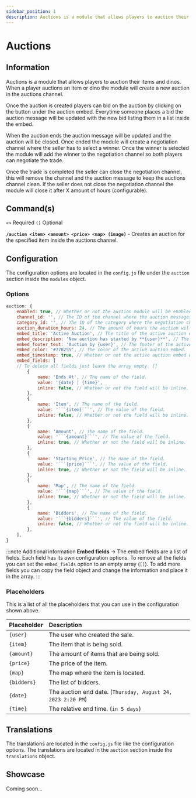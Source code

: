 ```yaml
---
sidebar_position: 1
description: Auctions is a module that allows players to auction their items and dinos
---
```



# Auctions

## Information

Auctions is a module that allows players to auction their items and dinos. When a player auctions an item or dino the module will create a new auction in the auctions channel.

Once the auction is created players can bid on the auction by clicking on the button under the auction embed. Everytime someone places a bid the auction message will be updated with the new bid listing them in a list inside the embed.

When the auction ends the auction message will be updated and the auction will be closed. Once ended the module will create a negotiation channel where the seller has to select a winner. Once the winner is selected the module will add the winner to the negotiation channel so both players can negotiate the trade.

Once the trade is completed the seller can close the negotiation channel, this will remove the channel and the auction message to keep the auctions channel clean. If the seller does not close the negotiation channel the module will close it after X amount of hours (configurable).

## Command(s)

`<>` Required `()` Optional

**`/auction <item> <amount> <price> <map> (image)`** - Creates an auction for the specified item inside the auctions channel.

## Configuration

The configuration options are located in the `config.js` file under the `auction` section inside the `modules` object.

### Options

````js title="config.js → modules → auction"
auction: {
	enabled: true, // Whether or not the auction module will be enabled.
	channel_id: '', // The ID of the channel where the auction messages will be sent.
	category_id: '', // The ID of the category where the negotiation channels will be created.
	auction_duration_hours: 24, // The amount of hours the auction will last.
	embed_title: 'Active Auction', // The title of the active auction embed.
	embed_description: 'New auction has started by **{user}**', // The description of the active auction embed.
	embed_footer_text: 'Auction by {user}', // The footer of the active auction embed.
	embed_color: '#77B255', // The color of the active auction embed.
	embed_timestamp: true, // Whether or not the active auction embed will have a timestamp.
	embed_fields: [
    // To delete all fields just leave the array empty. []
		{
			name: 'Ends At', // The name of the field.
			value: '{date} | {time}',
			inline: false, // Whether or not the field will be inline.
		},
		{
			name: 'Item', // The name of the field.
			value: '```{item}```', // The value of the field.
			inline: false, // Whether or not the field will be inline.
		},
		{
			name: 'Amount', // The name of the field.
			value: '```{amount}```', // The value of the field.
			inline: true, // Whether or not the field will be inline.
		},
		{
			name: 'Starting Price', // The name of the field.
			value: '```{price}```', // The value of the field.
			inline: true, // Whether or not the field will be inline.
		},
		{
			name: 'Map', // The name of the field.
			value: '```{map}```', // The value of the field.
			inline: true, // Whether or not the field will be inline.
		},
		{
			name: 'Bidders', // The name of the field.
			value: '```{bidders}```', // The value of the field.
			inline: false, // Whether or not the field will be inline.
		},
	],
}
````

:::note Additional information
**Embed fields** → The embed fields are a list of fields. Each field has its own configuration options. To remove all the fields you can set the `embed_fields` option to an empty array (`[]`). To add more fields you can copy the field object and change the information and place it in the array.
:::

### Placeholders

This is a list of all the placeholders that you can use in the configuration shown above.

| Placeholder | Description                                                 |
| :---------- | :---------------------------------------------------------- |
| `{user}`    | The user who created the sale.                              |
| `{item}`    | The item that is being sold.                                |
| `{amount}`  | The amount of items that are being sold.                    |
| `{price}`   | The price of the item.                                      |
| `{map}`     | The map where the item is located.                          |
| `{bidders}` | The list of bidders.                                        |
| `{date}`    | The auction end date. (`Thursday, August 24, 2023 2:20 PM`) |
| `{time}`    | The relative end time. (`in 5 days`)                        |

## Translations

The translations are located in the `config.js` file like the configuration options. The translations are located in the `auction` section inside the `translations` object.

## Showcase

Coming soon...
